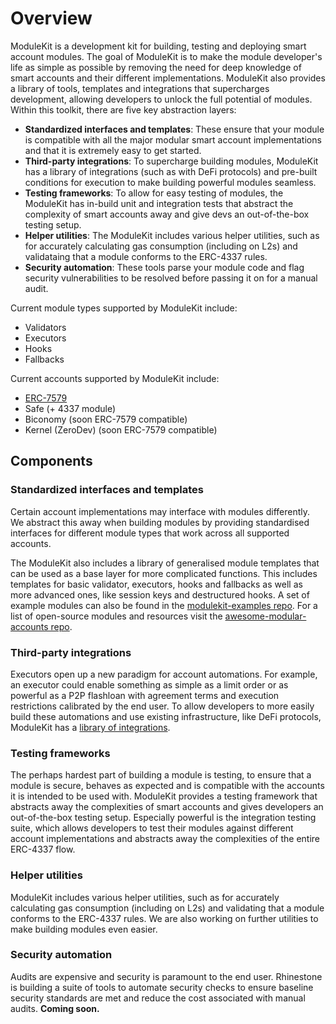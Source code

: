 # Overview

ModuleKit is a development kit for building, testing and deploying smart account modules. The goal of ModuleKit is to make the module developer's life as simple as possible by removing the need for deep knowledge of smart accounts and their different implementations. ModuleKit also provides a library of tools, templates and integrations that supercharges development, allowing developers to unlock the full potential of modules. Within this toolkit, there are five key abstraction layers:

- **Standardized interfaces and templates**: These ensure that your module is compatible with all the major modular smart account implementations and that it is extremely easy to get started.
- **Third-party integrations**: To supercharge building modules, ModuleKit has a library of integrations (such as with DeFi protocols) and pre-built conditions for execution to make building powerful modules seamless.
- **Testing frameworks**: To allow for easy testing of modules, the ModuleKit has in-build unit and integration tests that abstract the complexity of smart accounts away and give devs an out-of-the-box testing setup.
- **Helper utilities**: The ModuleKit includes various helper utilities, such as for accurately calculating gas consumption (including on L2s) and validataing that a module conforms to the ERC-4337 rules.
- **Security automation**: These tools parse your module code and flag security vulnerabilities to be resolved before passing it on for a manual audit.

Current module types supported by ModuleKit include:

- Validators
- Executors
- Hooks
- Fallbacks

Current accounts supported by ModuleKit include:

- [ERC-7579](https://erc7579.com/)
- Safe (+ 4337 module)
- Biconomy (soon ERC-7579 compatible)
- Kernel (ZeroDev) (soon ERC-7579 compatible)

## Components

### Standardized interfaces and templates

Certain account implementations may interface with modules differently. We abstract this away when building modules by providing standardised interfaces for different module types that work across all supported accounts.

The ModuleKit also includes a library of generalised module templates that can be used as a base layer for more complicated functions. This includes templates for basic validator, executors, hooks and fallbacks as well as more advanced ones, like session keys and destructured hooks. A set of example modules can also be found in the [modulekit-examples repo](https://github.com/rhinestonewtf/modulekit-examples). For a list of open-source modules and resources visit the [awesome-modular-accounts repo](https://github.com/rhinestonewtf/awesome-modular-accounts).

### Third-party integrations

Executors open up a new paradigm for account automations. For example, an executor could enable something as simple as a limit order or as powerful as a P2P flashloan with agreement terms and execution restrictions calibrated by the end user. To allow developers to more easily build these automations and use existing infrastructure, like DeFi protocols, ModuleKit has a [library of integrations](https://github.com/rhinestonewtf/modulekit/tree/main/src/integrations).

### Testing frameworks

The perhaps hardest part of building a module is testing, to ensure that a module is secure, behaves as expected and is compatible with the accounts it is intended to be used with. ModuleKit provides a testing framework that abstracts away the complexities of smart accounts and gives developers an out-of-the-box testing setup. Especially powerful is the integration testing suite, which allows developers to test their modules against different account implementations and abstracts away the complexities of the entire ERC-4337 flow.

### Helper utilities

ModuleKit includes various helper utilities, such as for accurately calculating gas consumption (including on L2s) and validating that a module conforms to the ERC-4337 rules. We are also working on further utilities to make building modules even easier.

### Security automation

Audits are expensive and security is paramount to the end user. Rhinestone is building a suite of tools to automate security checks to ensure baseline security standards are met and reduce the cost associated with manual audits. **Coming soon.**
